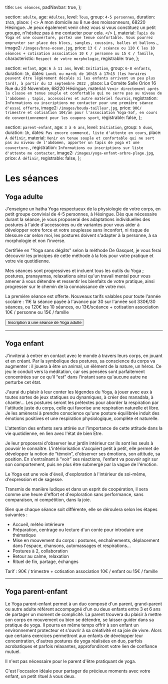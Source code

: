 
  title: `Les séances`,
  padNavbar: true,
};

  section: `adulte`,
  age: `Adultes`,
  level: `Tous`,
  group: `4-5 personnes`,
  duration: `1h15`,
  place: (
    <>
      À mon domicile au <LocationUrl location={LOCATION_HOME}>8 rue des moissonneurs, 68220 Hésingue</LocationUrl>.
      Je peux également venir chez vous si vous constituez un petit groupe, n'hésitez pas à me contacter pour cela.
    </>
  ),
  material: `Tapis de Yoga et une couverture, portez une tenue confortable. Vous pourrez emprunter sur place des blocs, sangles, coussins, balles et ballons.`,
  image2: `/images/bras-ocean.jpg`,
  price: `13 € / scéance ou 120 € les 10 séances + cotisation association 10 € / personne ou 15 € / famille`,
  characteristic: `Respect de votre morphologie`,
  registrable: true,
};

  section: `enfant`,
  age: `6 à 11 ans`,
  level: `Initiation`,
  group: `6-8 enfants`,
  duration: `1h`,
  dates: `Lundi ou mardi de 16h15 à 17h15 (les horaires peuvent être légèrement décalés si les enfants arrivent un peu plus tard), à partir du 12 septembre 2022 `,
  place: <LocationUrl location={LOCATION_COMETE}>La Comète Salle Orion 16 Rue du 20 Novembre, 68220 Hésingue</LocationUrl>,
  material: `Venir directement après la classe en tenue souple et confortable qui ne serre pas au niveau de l'abdomen ; tapis, accessoires et autre matériel fournis`,
  registration: `Informations ou inscriptions me contacter pour une première séance d'essai offerte`,
  image2: `/images/bouda-tailleur.jpg`,
  price: `90€/ trimestre et cotisation 10€/an pour l'association Yoga-Sof, en cours de conventionnement pour les coupons sport`,
  registrable: false,
};

  section: `parent-enfant`,
  age: `3 à 6 ans`,
  level: `Initiation`,
  group: `5 duos`,
  duration: `1h`,
  dates: `Pas encore commencé, liste d'attente en cours`,
  place: `À définir`,
  material: `Venir en tenue souple et confortable qui ne sert pas au niveau de l'abdomen, apporter un tapis de yoga et une couverture.`,
  registration: `Informations ou inscriptions sur liste d'attente me contacter`,
  image2: `/images/yoga-enfant-arbre-plage.jpg`,
  price: `À définir`,
  registrable: false,
};

# Les séances

<h2 id="adulte">Yoga adulte</h2>

<PracticalInformations type={YOGA_ADULT} courseModels={props.courseModels} data={practicalInformationsAdult}>
  J'enseigne un hatha Yoga respectueux de la physiologie de votre corps, en petit groupe convivial de 4-5 personnes, à
  Hésingue. Dès que nécessaire durant la séance, je vous proposerai des adaptations individuelles des postures à l'aide
  d'accessoires ou de variantes pour vous aider à développer votre force et votre souplesse sans inconfort, ni risque de
  blessure car selon moi, les postures doivent s'adapter à la personne, à sa morphologie et non l'inverse.

  Certifiée en "Yoga sans dégâts" selon la méthode De Gasquet, je vous ferai découvrir les principes de cette méthode à la fois
  pour votre pratique et votre vie quotidienne.

  Mes séances sont progressives et incluent tous les outils du Yoga ; postures, pranayamas, relaxations ainsi qu'un
  travail mental pour vous amener à vous détendre et ressentir les bienfaits de votre pratique, ainsi progresser sur le
  chemin de la connaissance de votre moi.

  La première séance est offerte.
  Nouveaux tarifs valables pour toute l'année scolaire : 11€ la séance payée à l'avance par 30 sur l'année soit 330€/30 séances, ou 120€ les 10 séances, ou 13€/scéance   + cotisation association 10€ / personne ou 15€ / famille
</PracticalInformations>

<div className="text-center">
  <Link href="/inscription" passHref>
    <Button variant="success" className="mt-3"><BsPencilSquare className="icon me-2 mx-2" />Inscription à une séance de Yoga adulte</Button>
  </Link>
</div>

<hr />

<h2 id="enfant" className="mt-4">Yoga enfant</h2>

<PracticalInformations type={YOGA_CHILD} courseModels={props.courseModels} data={practicalInformationsChildren}>
  J'inviterai à entrer en contact avec le monde à travers leurs corps, en jouant et en créant. Par la symbolique des
  postures, sa conscience du corps va augmenter : il jouera à être un animal, un élément de la nature, un héros. Ce jeu
  le conduit vers la méditation, car ses pensées sont parfaitement concentrées sur ce qu'il “est” dans l'instant sans
  qu'aucune autre ne perturbe cet état.

  J'aurai du plaisir à leur conter les légendes du Yoga, à jouer avec eux à toutes sortes de jeux statiques ou
  dynamiques, à créer des manadala, à chanter… Les postures seront les prétextes pour aborder la respiration par
  l'attitude juste du corps, celle qui favorise une respiration naturelle et libre. Je les amènerai à prendre conscience
  qu'une posture équilibrée induit des émotions positives et une respiration physiologique, complète et naturelle.

  L'attention des enfants sera attirée sur l'importance de cette attitude dans la vie quotidienne, en lien avec l'état
  de bien Etre.

  Je leur proposerai d'observer leur jardin intérieur car ils sont les seuls à pouvoir le connaître. L'intériorisation
  s'acquiert petit à petit, elle permet de développer la notion de “témoin”, d'observer ses émotions, son attitude, sa
  position. En s'entraînant à “voir” ses réactions, l'enfant va pouvoir agir sur son comportement, puis ne plus être
  submergé par la vague de l'émotion.

  Le Yoga est une voie d'éveil, d'exploration à l'intérieur de soi-même, d'expression et de sagesse.

  Transmis de manière ludique et dans un esprit de coopération, il sera comme une heure d'effort et d'exploration sans
  performance, sans comparaison, ni compétition, dans la joie.

  Bien que chaque séance soit différente, elle se déroulera selon les étapes suivantes :
  * Accueil, météo intérieure
  * Préparation, centrage ou lecture d'un conte pour introduire une thématique
  * Mise en mouvement du corps : postures, enchaînements, déplacement dans l'espace, chansons, automassages et respirations…
  * Postures à 2, collaboration
  * Retour au calme, relaxation
  * Rituel de fin, partage, échanges

  Tarif : 90€ / trimestre + cotisation association 10€ / enfant ou 15€ / famille
</PracticalInformations>

<hr />

<h2 id="parent-enfant" className="mt-4">Yoga parent-enfant</h2>

<PracticalInformations type={YOGA_ADULT_CHILD} courseModels={props.courseModels} data={practicalInformationsParentChildren}>
  Le Yoga parent-enfant permet à un duo composé d'un parent, grand-parent ou autre adulte référent accompagné d'un ou
  deux enfants entre 3 et 6 ans de partager un moment de complicité. La parent trouvera du plaisir à mettre son corps en
  mouvement ou bien se détendre, se laisser guider dans sa pratique de yoga. Il pourra en même temps offrir à son enfant
  un environnement protecteur et s'ouvrir à sa créativité et sa joie de vivre. Alors que certains exercices permettront
  aux enfants de développer leur concentration, d'autres postures de yoga réalisées en duo, parfois acrobatiques et
  parfois relaxantes, approfondiront votre lien de confiance mutuel.

  Il n'est pas nécessaire pour le parent d'être pratiquant de yoga.

  C'est l'occasion idéale pour partager de précieux moments avec votre enfant, un petit rituel à vous deux.
</PracticalInformations>

